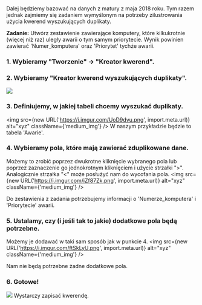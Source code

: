 <br/>

Dalej będziemy bazować na danych z matury z maja 2018 roku. Tym razem jednak zajmiemy się zadaniem wymyślonym na potrzeby zilustrowania użycia kwerend wyszukujących duplikaty.
<br/>

**Zadanie:** Utwórz zestawienie zawierające komputery, które kilkukrotnie (więcej niż raz) uległy awarii o tym samym priorytecie. Wynik powinien zawierać 'Numer_komputera' oraz 'Priorytet' tychże awarii.

### 1. Wybieramy "Tworzenie" -> "Kreator kwerend".

### 2. Wybieramy "Kreator kwerend wyszukujących duplikaty".
![](https://i.imgur.com/dGz7m2r.png)

### 3. Definiujemy, w jakiej tabeli chcemy wyszukać duplikaty.
<img src={new URL('https://i.imgur.com/UoD9dvu.png', import.meta.url)} alt="xyz" className={'medium_img'} />
W naszym przykładzie będzie to tabela 'Awarie'.

### 4. Wybieramy pola, które mają zawierać zduplikowane dane.
Możemy to zrobić poprzez dwukrotne kliknięcie wybranego pola lub poprzez zaznaczenie go jednokrotnym kliknięciem i użycie strzałki ">". Analogicznie strzałka "<" może posłużyć nam do wycofania pola.
<img src={new URL('https://i.imgur.com/iZf87Zk.png', import.meta.url)} alt="xyz" className={'medium_img'} />

Do zestawienia z zadania potrzebujemy informacji o 'Numerze_komputera' i 'Priorytecie' awarii.

### 5. Ustalamy, czy (i jeśli tak to jakie) dodatkowe pola będą potrzebne.
Możemy je dodawać w taki sam sposób jak w punkcie 4.
<img src={new URL('https://i.imgur.com/ftSkLyU.png', import.meta.url)} alt="xyz" className={'medium_img'} />

Nam nie będą potrzebne żadne dodatkowe pola.

### 6. Gotowe!
![](https://i.imgur.com/L2bprt8.png)
Wystarczy zapisać kwerendę.